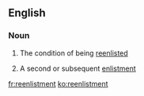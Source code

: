 ==English==

===Noun===
{{en-noun|s|-}}

#{{uncountable}} The condition of being [[reenlist]]ed
#{{countable}} A second or subsequent [[enlistment]]

[[fr:reenlistment]]
[[ko:reenlistment]]